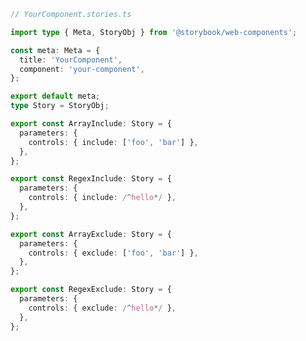 ```ts
// YourComponent.stories.ts

import type { Meta, StoryObj } from '@storybook/web-components';

const meta: Meta = {
  title: 'YourComponent',
  component: 'your-component',
};

export default meta;
type Story = StoryObj;

export const ArrayInclude: Story = {
  parameters: {
    controls: { include: ['foo', 'bar'] },
  },
};

export const RegexInclude: Story = {
  parameters: {
    controls: { include: /^hello*/ },
  },
};

export const ArrayExclude: Story = {
  parameters: {
    controls: { exclude: ['foo', 'bar'] },
  },
};

export const RegexExclude: Story = {
  parameters: {
    controls: { exclude: /^hello*/ },
  },
};
```
